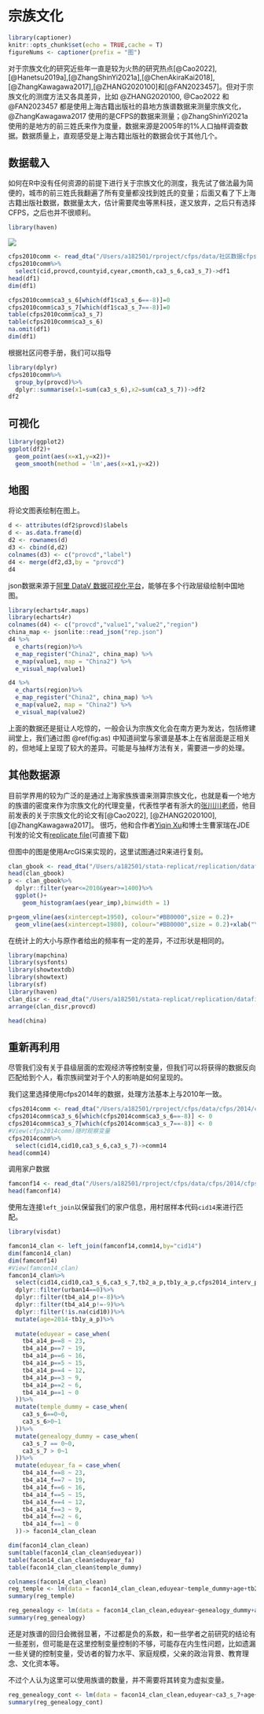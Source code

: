 # 宗族文化 {#culture}

```r
library(captioner)
knitr::opts_chunk$set(echo = TRUE,cache = T)
figureNums <- captioner(prefix = "图")
```

对于宗族文化的研究近些年一直是较为火热的研究热点[@Cao2022],[@Hanetsu2019a],[@ZhangShinYi2021a],[@ChenAkiraKai2018],[@ZhangKawagawa2017],[@ZHANG2020100]和[@FAN2023457]。但对于宗族文化的测度方法又各具差异，比如 @ZHANG2020100, @Cao2022 和 @FAN2023457 都是使用上海古籍出版社的县地方族谱数据来测量宗族文化，@ZhangKawagawa2017 使用的是CFPS的数据来测量；@ZhangShinYi2021a 使用的是地方的前三姓氏来作为度量，数据来源是2005年的1%人口抽样调查数据。数据质量上，直观感受是上海古籍出版社的数据会优于其他几个。



## 数据载入

如何在R中没有任何资源的前提下进行关于宗族文化的测度，我先试了做法最为简便的，城市的前三姓氏我翻遍了所有变量都没找到姓氏的变量；后面又看了下上海古籍出版社数据，数据量太大，估计需要爬虫等黑科技，遂又放弃，之后只有选择CFPS，之后也并不很顺利。

```r
library(haven)
```


![](image/q1.png)


```r
cfps2010comm <- read_dta("/Users/a182501/rproject/cfps/data/社区数据cfps/cfps2010comm_201906.dta")
cfps2010comm%>%
  select(cid,provcd,countyid,cyear,cmonth,ca3_s_6,ca3_s_7)->df1
head(df1)
dim(df1)
```


```r
cfps2010comm$ca3_s_6[which(df1$ca3_s_6==-8)]=0
cfps2010comm$ca3_s_7[which(df1$ca3_s_7==-8)]=0
table(cfps2010comm$ca3_s_7)
table(cfps2010comm$ca3_s_6)
na.omit(df1)
dim(df1)
```



根据社区问卷手册，我们可以指导

```r
library(dplyr)
cfps2010comm%>%
  group_by(provcd)%>%
  dplyr::summarise(x1=sum(ca3_s_6),x2=sum(ca3_s_7))->df2
df2
```


## 可视化


```r
library(ggplot2)
ggplot(df2)+
  geom_point(aes(x=x1,y=x2))+
  geom_smooth(method = 'lm',aes(x=x1,y=x2))
```


## 地图

将论文图表绘制在图上。

```r
d <- attributes(df2$provcd)$labels
d <- as.data.frame(d)
d2 <- rownames(d)
d3 <- cbind(d,d2)
colnames(d3) <- c("provcd","label")
d4 <- merge(df2,d3,by = "provcd")
d4
```




json数据来源于[阿里 DataV 数据可视化平台](http://datav.aliyun.com/portal/school/atlas/area_selector)，能够在多个行政层级绘制中国地图。


```r
library(echarts4r.maps)
library(echarts4r)
colnames(d4) <- c("provcd","value1","value2","region")
china_map <- jsonlite::read_json("rep.json")
d4 %>%
  e_charts(region)%>%
  e_map_register("China2", china_map) %>%
  e_map(value1, map = "China2") %>%
  e_visual_map(value1)
```




```r
d4 %>%
  e_charts(region)%>%
  e_map_register("China2", china_map) %>%
  e_map(value2, map = "China2") %>%
  e_visual_map(value2)
```


上面的数据还是挺让人吃惊的，一般会认为宗族文化会在南方更为发达，包括修建祠堂上，我们通过图 \@ref(fig:as) 中知道祠堂与家谱是基本上在省层面是正相关的，但地域上呈现了较大的差异。可能是与抽样方法有关，需要进一步的处理。


## 其他数据源

目前学界用的较为广泛的是通过上海家族族谱来测算宗族文化，也就是看一个地方的族谱的密度来作为宗族文化的代理变量，代表性学者有浙大的[张川川老师](https://scholar.google.com/citations?user=_YWE1C4AAAAJ&hl=en&oi=ao)，他目前发表的关于宗族文化的论文有[@Cao2022], [@ZHANG2020100], [@ZhangKawagawa2017]。
很巧，他和合作者[Yiqin Xu](https://yiqingxu.org/)和博士生曹家瑞在JDE刊发的论文有[replicate file](https://yiqingxu.org/papers/english/2022_famine/replication.zip)(可直接下载)


但图中的图是使用ArcGIS来实现的，这里试图通过R来进行复刻。


```r
clan_gbook <- read_dta("/Users/a182501/stata-replicat/replication/datafiles/gbooks_byyear.dta")
head(clan_gbook)
p <- clan_gbook%>%
  dplyr::filter(year<=2010&year>=1400)%>%
  ggplot()+
    geom_histogram(aes(year_imp),binwidth = 1)

p+geom_vline(aes(xintercept=1950), colour="#BB0000",size = 0.2)+
  geom_vline(aes(xintercept=1980), colour="#BB0000",size = 0.2)+xlab("Year")+ylab("Frequency")
```

在统计上的大小与原作者给出的频率有一定的差异，不过形状是相同的。



```r
library(mapchina)
library(sysfonts)
library(showtextdb)
library(showtext)
library(sf)
library(haven)
clan_disr <- read_dta("/Users/a182501/stata-replicat/replication/datafiles/clan_distr.dta")
arrange(clan_disr,provcd)
```


```r
head(china)
```



## 重新再利用

尽管我们没有关于县级层面的宏观经济等控制变量，但我们可以将获得的数据反向匹配给到个人，看宗族祠堂对于个人的影响是如何呈现的。

我们这里选择使用cfps2014年的数据，处理方法基本上与2010年一致。

```r
cfps2014comm <- read_dta("/Users/a182501/rproject/cfps/data/cfps/2014/cfps2014comm_201906.dta")
cfps2014comm$ca3_s_6[which(cfps2014comm$ca3_s_6==-8)] <- 0
cfps2014comm$ca3_s_7[which(cfps2014comm$ca3_s_7==-8)] <- 0
#View(cfps2014comm)随时观察变量
cfps2014comm%>%
  select(cid14,cid10,ca3_s_6,ca3_s_7)->comm14
head(comm14)
```


调用家户数据

```r
famconf14 <- read_dta("/Users/a182501/rproject/cfps/data/cfps/2014/cfps2014famconf_170630.dta")
head(famconf14)
```

使用左连接`left_join`以保留我们的家户信息，用村居样本代码`cid14`来进行匹配。

```r
library(visdat)

famcon14_clan <- left_join(famconf14,comm14,by="cid14")
dim(famcon14_clan)
dim(famconf14)
#View(famcon14_clan)
famcon14_clan%>%
  select(cid14,cid10,ca3_s_6,ca3_s_7,tb2_a_p,tb1y_a_p,cfps2014_interv_p,tb4_a14_p,urban14,tb4_a14_f)%>%
  dplyr::filter(urban14==0)%>%
  dplyr::filter(tb4_a14_p!=-8)%>%
  dplyr::filter(tb4_a14_p!=-9)%>%
  dplyr::filter(!is.na(cid10))%>%
  mutate(age=2014-tb1y_a_p)%>%
  
  mutate(eduyear = case_when(
    tb4_a14_p==8 ~ 23,
    tb4_a14_p==7 ~ 19,
    tb4_a14_p==6 ~ 16,
    tb4_a14_p==5 ~ 15,
    tb4_a14_p==4 ~ 12,
    tb4_a14_p==3 ~ 9,
    tb4_a14_p==2 ~ 6,
    tb4_a14_p==1 ~ 0
  ))%>%
  mutate(temple_dummy = case_when(
    ca3_s_6==0~0,
    ca3_s_6>0~1
  ))%>%
  mutate(genealogy_dummy = case_when(
    ca3_s_7 == 0~0,
    ca3_s_7 > 0~1
  ))%>%
  mutate(eduyear_fa = case_when(
    tb4_a14_f==8 ~ 23,
    tb4_a14_f==7 ~ 19,
    tb4_a14_f==6 ~ 16,
    tb4_a14_f==5 ~ 15,
    tb4_a14_f==4 ~ 12,
    tb4_a14_f==3 ~ 9,
    tb4_a14_f==2 ~ 6,
    tb4_a14_f==1 ~ 0
  ))-> facon14_clan_clean
```

```r
dim(facon14_clan_clean)
sum(table(facon14_clan_clean$eduyear))
table(facon14_clan_clean$eduyear_fa)
table(facon14_clan_clean$temple_dummy)
```


```r
colnames(facon14_clan_clean)
reg_temple <- lm(data = facon14_clan_clean,eduyear~temple_dummy+age+tb2_a_p)# 控制母亲的受教育水平/父亲的受教育水平
summary(reg_temple)
```

```r
reg_genealogy <- lm(data = facon14_clan_clean,eduyear~genealogy_dummy+age+tb2_a_p)
summary(reg_genealogy)
```


还是对族谱的回归会微弱显著，不过都是负的系数，和一些学者之前研究的结论有一些差别，但可能是在这里控制变量控制的不够，可能存在内生性问题，比如遗漏一些关键的控制变量，受访者的智力水平、家庭规模，父亲的政治背景、教育理念、文化资本等。


不过个人认为这里可以使用族谱的数量，并不需要将其转变为虚拟变量。


```r
reg_genealogy_cont <- lm(data = facon14_clan_clean,eduyear~ca3_s_7+age+tb2_a_p)
summary(reg_genealogy_cont)
```






